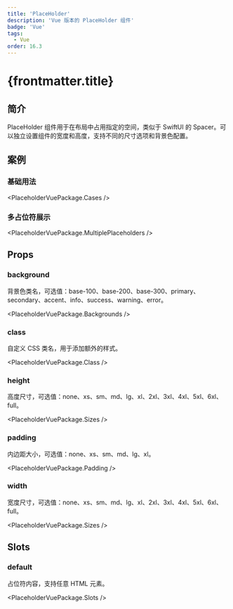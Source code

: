 ```yaml
---
title: 'PlaceHolder'
description: 'Vue 版本的 PlaceHolder 组件'
badge: 'Vue'
tags:
  - Vue
order: 16.3
---
```



# {frontmatter.title}

## 简介

PlaceHolder 组件用于在布局中占用指定的空间，类似于 SwiftUI 的 Spacer。可以独立设置组件的宽度和高度，支持不同的尺寸选项和背景色配置。

## 案例

### 基础用法

<PlaceholderVuePackage.Cases />

### 多占位符展示

<PlaceholderVuePackage.MultiplePlaceholders />

## Props

### background

背景色类名，可选值：base-100、base-200、base-300、primary、secondary、accent、info、success、warning、error。

<PlaceholderVuePackage.Backgrounds />

### class

自定义 CSS 类名，用于添加额外的样式。

<PlaceholderVuePackage.Class />

### height

高度尺寸，可选值：none、xs、sm、md、lg、xl、2xl、3xl、4xl、5xl、6xl、full。

<PlaceholderVuePackage.Sizes />

### padding

内边距大小，可选值：none、xs、sm、md、lg、xl。

<PlaceholderVuePackage.Padding />

### width

宽度尺寸，可选值：none、xs、sm、md、lg、xl、2xl、3xl、4xl、5xl、6xl、full。

<PlaceholderVuePackage.Sizes />

## Slots

### default

占位符内容，支持任意 HTML 元素。

<PlaceholderVuePackage.Slots />
